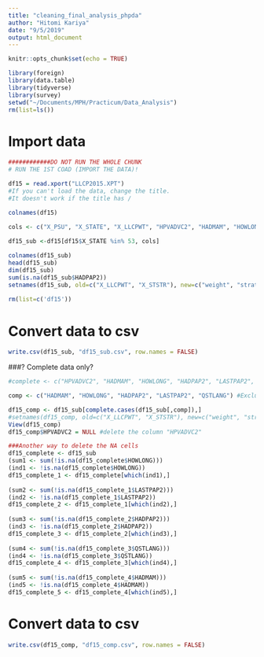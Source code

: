 ```yaml
---
title: "cleaning_final_analysis_phpda"
author: "Hitomi Kariya"
date: "9/5/2019"
output: html_document
---
```


```r
knitr::opts_chunk$set(echo = TRUE)
```

```r
library(foreign)
library(data.table)
library(tidyverse)
library(survey)
setwd("~/Documents/MPH/Practicum/Data_Analysis")
rm(list=ls())
```

# Import data
```r
############DO NOT RUN THE WHOLE CHUNK
# RUN THE 1ST COAD (IMPORT THE DATA)!

df15 = read.xport("LLCP2015.XPT")
#If you can't load the data, change the title.
#It doesn't work if the title has /

colnames(df15)

cols <- c("X_PSU", "X_STATE", "X_LLCPWT", "HPVADVC2", "HADMAM", "HOWLONG", "HADPAP2", "LASTPAP2", "QSTLANG", "MARITAL", "SEX", "EDUCA", "EMPLOY1", "INCOME2", "X_RACE", "X_AGE_G", "X_AGEG5YR", "X_STSTR", "HLTHPLN1")
 
df15_sub <-df15[df15$X_STATE %in% 53, cols] 

colnames(df15_sub)
head(df15_sub)
dim(df15_sub)
sum(is.na(df15_sub$HADPAP2))
setnames(df15_sub, old=c("X_LLCPWT", "X_STSTR"), new=c("weight", "strata"))
 
rm(list=c('df15'))
```

# Convert data to csv
```r
write.csv(df15_sub, "df15_sub.csv", row.names = FALSE)
```

###? Complete data only?
```r
#complete <- c("HPVADVC2", "HADMAM", "HOWLONG", "HADPAP2", "LASTPAP2", "QSTLANG") #"HPVADVC2" doesn't have any values (all NA)

comp <- c("HADMAM", "HOWLONG", "HADPAP2", "LASTPAP2", "QSTLANG") #Exclude "HPVADVC2"

df15_comp <- df15_sub[complete.cases(df15_sub[,comp]),]
#setnames(df15_comp, old=c("X_LLCPWT", "X_STSTR"), new=c("weight", "strata"))
View(df15_comp)
df15_comp$HPVADVC2 = NULL #delete the column "HPVADVC2"

###Another way to delete the NA cells
df15_complete <- df15_sub
(sum1 <- sum(!is.na(df15_complete$HOWLONG)))
(ind1 <- !is.na(df15_complete$HOWLONG))
df15_complete_1 <- df15_complete[which(ind1),]
 
(sum2 <- sum(!is.na(df15_complete_1$LASTPAP2)))
(ind2 <- !is.na(df15_complete_1$LASTPAP2))
df15_complete_2 <- df15_complete_1[which(ind2),]
 
(sum3 <- sum(!is.na(df15_complete_2$HADPAP2)))
(ind3 <- !is.na(df15_complete_2$HADPAP2))
df15_complete_3 <- df15_complete_2[which(ind3),]
 
(sum4 <- sum(!is.na(df15_complete_3$QSTLANG)))
(ind4 <- !is.na(df15_complete_3$QSTLANG))
df15_complete_4 <- df15_complete_3[which(ind4),]
 
(sum5 <- sum(!is.na(df15_complete_4$HADMAM)))
(ind5 <- !is.na(df15_complete_4$HADMAM))
df15_complete_5 <- df15_complete_4[which(ind5),]
```

# Convert data to csv
```r
write.csv(df15_comp, "df15_comp.csv", row.names = FALSE)
```